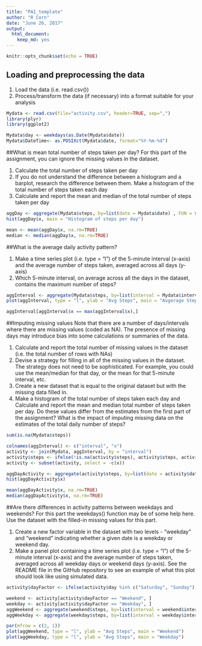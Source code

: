 ---
title: "PA1_template"
author: "R Corn"
date: "June 26, 2017"
output: 
  html_document: 
    keep_md: yes
---

```{r setup, include=TRUE}
knitr::opts_chunk$set(echo = TRUE)
```


## Loading and preprocessing the data

1)  Load the data (i.e. read.csv())
2)  Process/transform the data (if necessary) into a format suitable for your analysis

```{r load}
Mydata <- read.csv(file="activity.csv", header=TRUE, sep=",")
library(plyr)
library(ggplot2)

Mydata$day <- weekdays(as.Date(Mydata$date))
Mydata$DateTime<- as.POSIXct(Mydata$date, format="%Y-%m-%d")

```

##What is mean total number of steps taken per day?
For this part of the assignment, you can ignore the missing values in the dataset.

1)  Calculate the total number of steps taken per day
2)  If you do not understand the difference between a histogram and a barplot, research the difference between them. Make a histogram of the total number of steps taken each day
3)  Calculate and report the mean and median of the total number of steps taken per day


```{r hist}
aggDay <- aggregate(Mydata$steps, by=list(date = Mydata$date) , FUN = sum)
hist(aggDay$x, main = "Histogram of steps per day")

mean <- mean(aggDay$x, na.rm=TRUE)
median <- median(aggDay$x, na.rm=TRUE)

```

##What is the average daily activity pattern?

1) Make a time series plot (i.e. type = "l") of the 5-minute interval (x-axis) and the average number of steps taken, averaged across all days (y-axis)
2) Which 5-minute interval, on average across all the days in the dataset, contains the maximum number of steps?

```{r interval}
aggInterval <- aggregate(Mydata$steps, by=list(interval = Mydata$interval), FUN=mean, na.rm=TRUE)
plot(aggInterval, type = "l", ylab = "Avg Steps", main = "Avgerage Steps Per 5 Min Interval")

aggInterval[aggInterval$x == max(aggInterval$x),]

```

##Imputing missing values
Note that there are a number of days/intervals where there are missing values (coded as NA). The presence of missing days may introduce bias into some calculations or summaries of the data.

1)  Calculate and report the total number of missing values in the dataset (i.e. the total number of rows with NAs)
2)  Devise a strategy for filling in all of the missing values in the dataset. The strategy does not need to be sophisticated. For example, you could use the mean/median for that day, or the mean for that 5-minute interval, etc.
3)  Create a new dataset that is equal to the original dataset but with the missing data filled in.
4)  Make a histogram of the total number of steps taken each day and Calculate and report the mean and median total number of steps taken per day. Do these values differ from the estimates from the first part of the assignment? What is the impact of imputing missing data on the estimates of the total daily number of steps?

```{r missing}
sum(is.na(Mydata$steps))

colnames(aggInterval) <- c("interval", "x")
activity <- join(Mydata, aggInterval, by = "interval")
activity$steps <- ifelse(!is.na(activity$steps), activity$steps, activity$x)
activity <- subset(activity, select = -c(x))

aggDayActivity <- aggregate(activity$steps, by=list(date = activity$date) , FUN = sum)
hist(aggDayActivity$x)

mean(aggDayActivity$x, na.rm=TRUE)
median(aggDayActivity$x, na.rm=TRUE)

```

##Are there differences in activity patterns between weekdays and weekends?
For this part the weekdays() function may be of some help here. Use the dataset with the filled-in missing values for this part.

1)  Create a new factor variable in the dataset with two levels - "weekday" and "weekend" indicating whether a given date is a weekday or weekend day.
2)  Make a panel plot containing a time series plot (i.e. type = "l") of the 5-minute interval (x-axis) and the average number of steps taken, averaged across all weekday days or weekend days (y-axis). See the README file in the GitHub repository to see an example of what this plot should look like using simulated data.

```{r weekday}
activity$dayFactor <- ifelse(activity$day %in% c("Saturday", "Sunday"), "Weekend", "Weekday")

weekend <- activity[activity$dayFactor == "Weekend", ]
weekday <- activity[activity$dayFactor == "Weekday", ]
aggWeekend <- aggregate(weekend$steps, by=list(interval = weekend$interval), FUN=mean, na.rm=TRUE)
aggWeekday <- aggregate(weekday$steps, by=list(interval = weekday$interval), FUN=mean, na.rm=TRUE)

par(mfrow = c(2, 1))
plot(aggWeekend, type = "l", ylab = "Avg Steps", main = "Weekend")
plot(aggWeekday, type = "l", ylab = "Avg Steps", main = "Weekday")


```
